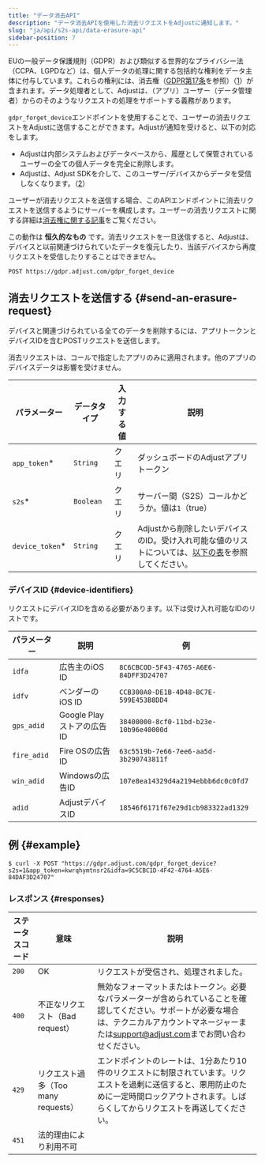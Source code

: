 ```yaml
---
title: "データ消去API"
description: "データ消去APIを使用した消去リクエストをAdjustに通知します。"
slug: "ja/api/s2s-api/data-erasure-api"
sidebar-position: 7
---
```


EUの一般データ保護規則（GDPR）および類似する世界的なプライバシー法（CCPA、LGPDなど）は、個人データの処理に関する包括的な権利をデータ主体に付与しています。これらの権利には、消去権（[GDPR第17条](https://gdpr.eu/article-17-right-to-be-forgotten/)を参照）（[1](https://help.adjust.com/ja/article/gdpr#ref-1)）が含まれます。データ処理者として、Adjustは、（アプリ）ユーザー（データ管理者）からのそのようなリクエストの処理をサポートする義務があります。

`gdpr_forget_device`エンドポイントを使用することで、ユーザーの消去リクエストをAdjustに送信することができます。Adjustが通知を受けると、以下の対応をします。

-  Adjustは内部システムおよびデータベースから、履歴として保管されているユーザーの全ての個人データを完全に削除します。
-  Adjustは、Adjust SDKを介して、このユーザー/デバイスからデータを受信しなくなります。（[2](https://help.adjust.com/ja/article/gdpr#ref-2)）

ユーザーが消去リクエストを送信する場合、このAPIエンドポイントに消去リクエストを送信するようにサーバーを構成します。ユーザーの消去リクエストに関する詳細は[消去権に関する記事](https://help.adjust.com/ja/article/gdpr)をご覧ください。

<Callout type="important">

この動作は **恒久的なもの** です。消去リクエストを一旦送信すると、Adjustは、デバイスと以前関連づけられていたデータを復元したり、当該デバイスから再度リクエストを受信したりすることはできません。

</Callout>
<CodeBlock title="エンドポイント" highlight="/gdpr_forget_device">

```http
POST https://gdpr.adjust.com/gdpr_forget_device
```

</CodeBlock>

## 消去リクエストを送信する {#send-an-erasure-request}

デバイスと関連づけられている全てのデータを削除するには、アプリトークンとデバイスIDを含むPOSTリクエストを送信します。

<Callout type="note">

消去リクエストは、コールで指定したアプリのみに適用されます。他のアプリのデバイスデータは影響を受けません。

</Callout>

| パラメーター     | データタイプ | 入力する値 | 説明                                                                                                              |
| ---------------- | ------------ | ---------- | ----------------------------------------------------------------------------------------------------------------- |
| `app_token`\*    | `String`     | クエリ     | ダッシュボードのAdjustアプリトークン                                                                              |
| `s2s`\*          | `Boolean`    | クエリ     | サーバー間（S2S）コールかどうか。値は`1`（true）                                                                  |
| `device_token`\* | `String`     | クエリ     | Adjustから削除したいデバイスのID。受け入れ可能な値のリストについては、[以下の表](#device-ids)を参照してください。 |

### デバイスID {#device-identifiers}

リクエストにデバイスIDを含める必要があります。以下は受け入れ可能なIDのリストです。

| パラメーター | 説明                      | 例                                     |
| ------------ | ------------------------- | -------------------------------------- |
| `idfa`       | 広告主のiOS ID            | `8C6CBCOD-5F43-4765-A6E6-84DFF3D24707` |
| `idfv`       | ベンダーのiOS ID          | `CCB300A0-DE1B-4D48-BC7E-599E453B8DD4` |
| `gps_adid`   | Google Playストアの広告ID | `38400000-8cf0-11bd-b23e-10b96e40000d` |
| `fire_adid`  | Fire OSの広告ID           | `63c5519b-7e66-7ee6-aa5d-3b290743811f` |
| `win_adid`   | Windowsの広告ID           | `107e8ea14329d4a2194ebbb6dc0c0fd7`     |
| `adid`       | AdjustデバイスID          | `18546f6171f67e29d1cb983322ad1329`     |

## 例 {#example}

<CodeBlock title="cURL" highlight="app_token=kwrqhymtnsr2&idfa=9C5CBC1D-4F42-4764-A5E6-84DAF3D24707">

```console
$ curl -X POST "https://gdpr.adjust.com/gdpr_forget_device?s2s=1&app_token=kwrqhymtnsr2&idfa=9C5CBC1D-4F42-4764-A5E6-84DAF3D24707"
```

</CodeBlock>

### レスポンス {#responses}

| ステータスコード | 意味                                | 説明                                                                                                                                                                                                                                |
| ---------------- | ----------------------------------- | ----------------------------------------------------------------------------------------------------------------------------------------------------------------------------------------------------------------------------------- |
| `200`            | OK                                  | リクエストが受信され、処理されました。                                                                                                                                                                                              |
| `400`            | 不正なリクエスト（Bad request）     | 無効なフォーマットまたはトークン。必要なパラメーターが含められていることを確認してください。サポートが必要な場合は、テクニカルアカウントマネージャーまたは[support@adjust.com](mailto:support@adjust.com)までお問い合わせください。 |
| `429`            | リクエスト過多（Too many requests） | エンドポイントのレートは、1分あたり10件のリクエストに制限されています。リクエストを過剰に送信すると、悪用防止のために一定時間ロックアウトされます。しばらくしてからリクエストを再送してください。                                   |
| `451`            | 法的理由により利用不可              |                                                                                                                                                                                                                                     |
